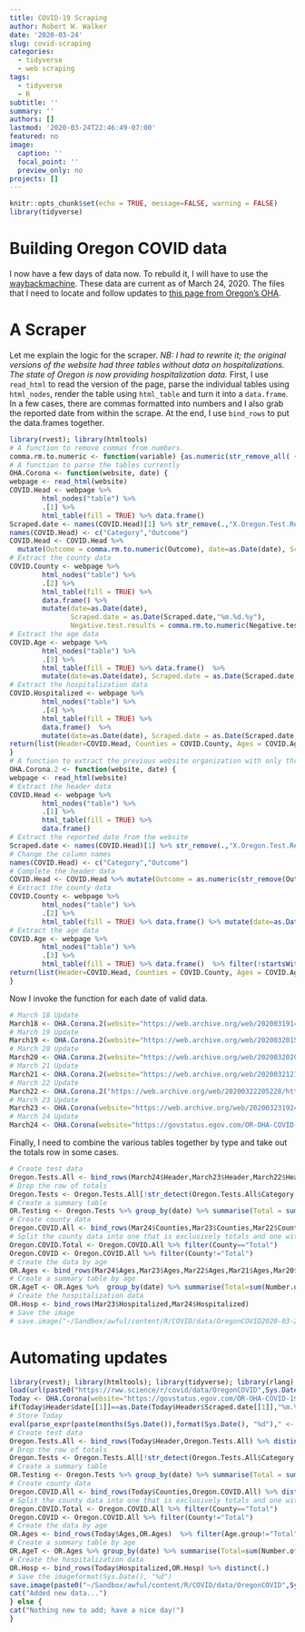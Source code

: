 ```yaml
---
title: COVID-19 Scraping
author: Robert W. Walker
date: '2020-03-24'
slug: covid-scraping
categories:
  - tidyverse
  - web scraping
tags:
  - tidyverse
  - R
subtitle: ''
summary: ''
authors: []
lastmod: '2020-03-24T22:46:49-07:00'
featured: no
image:
  caption: ''
  focal_point: ''
  preview_only: no
projects: []
---
```


```r
knitr::opts_chunk$set(echo = TRUE, message=FALSE, warning = FALSE)
library(tidyverse)
```

# Building Oregon COVID data

I now have a few days of data now.  To rebuild it, I will have to use the [waybackmachine](https://archive.org/web/).  These data are current as of March 24, 2020.  The files that I need to locate and follow updates to [this page from Oregon's OHA](https://govstatus.egov.com/OR-OHA-COVID-19).

# A Scraper

Let me explain the logic for the scraper.  *NB: I had to rewrite it; the original versions of the website had three tables without data on hospitalizations.  The state of Oregon is now providing hospitalization data.*  First, I use `read_html` to read the version of the page, parse the individual tables using `html_nodes`, render the table using `html_table` and turn it into a `data.frame`.  In a few cases, there are commas formatted into numbers and I also grab the reported date from within the scrape.  At the end, I use `bind_rows` to put the data.frames together.

```r
library(rvest); library(htmltools)
# A function to remove commas from numbers.
comma.rm.to.numeric <- function(variable) {as.numeric(str_remove_all( {{variable}}, ",")) }
# A function to parse the tables currently
OHA.Corona <- function(website, date) {
webpage <- read_html(website)
COVID.Head <- webpage %>%
        html_nodes("table") %>%
        .[1] %>%
        html_table(fill = TRUE) %>% data.frame()
Scraped.date <- names(COVID.Head)[1] %>% str_remove(.,"X.Oregon.Test.Results.as.of.") %>% str_remove(., "..8.00.a.m..Updated.daily.")
names(COVID.Head) <- c("Category","Outcome")
COVID.Head <- COVID.Head %>% 
  mutate(Outcome = comma.rm.to.numeric(Outcome), date=as.Date(date), Scraped.date = as.Date(Scraped.date,"%m.%d.%y"))
# Extract the county data
COVID.County <- webpage %>%
        html_nodes("table") %>%
        .[2] %>%
        html_table(fill = TRUE) %>% 
        data.frame() %>% 
        mutate(date=as.Date(date), 
               Scraped.date = as.Date(Scraped.date,"%m.%d.%y"), 
               Negative.test.results = comma.rm.to.numeric(Negative.test.results))
# Extract the age data
COVID.Age <- webpage %>%
        html_nodes("table") %>%
        .[3] %>%
        html_table(fill = TRUE) %>% data.frame()  %>%  
        mutate(date=as.Date(date), Scraped.date = as.Date(Scraped.date,"%m.%d.%y"))
# Extract the hospitalization data
COVID.Hospitalized <- webpage %>%
        html_nodes("table") %>%
        .[4] %>%
        html_table(fill = TRUE) %>% 
        data.frame()  %>% 
        mutate(date=as.Date(date), Scraped.date = as.Date(Scraped.date,"%m.%d.%y"))
return(list(Header=COVID.Head, Counties = COVID.County, Ages = COVID.Age, Hospitalized = COVID.Hospitalized))
}
# A function to extract the previous website organization with only three tables.
OHA.Corona.2 <- function(website, date) {
webpage <- read_html(website)
# Extract the header data
COVID.Head <- webpage %>%
        html_nodes("table") %>%
        .[1] %>%
        html_table(fill = TRUE) %>% 
        data.frame()
# Extract the reported date from the website
Scraped.date <- names(COVID.Head)[1] %>% str_remove(.,"X.Oregon.Test.Results.as.of.") %>% str_remove(., "..8.00.a.m..Updated.daily.")
# Change the column names
names(COVID.Head) <- c("Category","Outcome")
# Complete the header data
COVID.Head <- COVID.Head %>% mutate(Outcome = as.numeric(str_remove(Outcome,",")), date=as.Date(date), Scraped.date = as.Date(Scraped.date,"%m.%d.%y"))
# Extract the county data
COVID.County <- webpage %>%
        html_nodes("table") %>%
        .[2] %>%
        html_table(fill = TRUE) %>% data.frame() %>% mutate(date=as.Date(date), Scraped.date = as.Date(Scraped.date,"%m.%d.%y"))
# Extract the age data
COVID.Age <- webpage %>%
        html_nodes("table") %>%
        .[3] %>%
        html_table(fill = TRUE) %>% data.frame()  %>% filter(!startsWith(.[[1]],"Total")) %>% mutate(date=as.Date(date), Scraped.date = as.Date(Scraped.date,"%m.%d.%y"))
return(list(Header=COVID.Head, Counties = COVID.County, Ages = COVID.Age))
}
```

Now I invoke the function for each date of valid data.

```r
# March 18 Update
March18 <- OHA.Corona.2(website="https://web.archive.org/web/20200319144434/https://govstatus.egov.com/OR-OHA-COVID-19", date="2020-03-18")
# March 19 Update
March19 <- OHA.Corona.2(website="https://web.archive.org/web/20200320152224/https://govstatus.egov.com/OR-OHA-COVID-19", date="2020-03-19")
# March 20 Update
March20 <- OHA.Corona.2(website="https://web.archive.org/web/20200320202955/https://govstatus.egov.com/OR-OHA-COVID-19", date="2020-03-20")
# March 21 Update
March21 <- OHA.Corona.2(website="https://web.archive.org/web/20200321211741/https://govstatus.egov.com/OR-OHA-COVID-19", date="2020-03-21")
# March 22 Update
March22 <- OHA.Corona.2("https://web.archive.org/web/20200322205228/https://govstatus.egov.com/OR-OHA-COVID-19", date="2020-03-22")
# March 23 Update
March23 <- OHA.Corona(website="https://web.archive.org/web/20200323192410/https://govstatus.egov.com/OR-OHA-COVID-19", date="2020-03-23")
# March 24 Update
March24 <- OHA.Corona(website="https://govstatus.egov.com/OR-OHA-COVID-19", date=as.character(Sys.Date()))
```

Finally, I need to combine the various tables together by type and take out the totals row in some cases.

```r
# Create test data
Oregon.Tests.All <- bind_rows(March24$Header,March23$Header,March22$Header,March21$Header,March20$Header,March19$Header,March18$Header)
# Drop the row of totals
Oregon.Tests <- Oregon.Tests.All[!str_detect(Oregon.Tests.All$Category, "Total"),]
# Create a summary table
OR.Testing <- Oregon.Tests %>% group_by(date) %>% summarise(Total = sum(Outcome))
# Create county data
Oregon.COVID.All <- bind_rows(Mar24$Counties,Mar23$Counties,Mar22$Counties,Mar21$Counties,Mar20$Counties,Mar19$Counties,Mar18$Counties)
# Split the county data into one that is exclusively totals and one without the totals
Oregon.COVID.Total <- Oregon.COVID.All %>% filter(County=="Total")
Oregon.COVID <- Oregon.COVID.All %>% filter(County!="Total")
# Create the data by age
OR.Ages <- bind_rows(Mar24$Ages,Mar23$Ages,Mar22$Ages,Mar21$Ages,Mar20$Ages,Mar19$Ages,Mar18$Ages)  %>% filter(Age.group!="Total")
# Create a summary table by age
OR.AgeT <- OR.Ages %>%  group_by(date) %>% summarise(Total=sum(Number.of.cases))
# Create the hospitalization data
OR.Hosp <- bind_rows(Mar23$Hospitalized,Mar24$Hospitalized)
# Save the image
# save.image("~/Sandbox/awful/content/R/COVID/data/OregonCOVID2020-03-24.RData")
```

# Automating updates

```r
library(rvest); library(htmltools); library(tidyverse); library(rlang)
load(url(paste0("https://rww.science/r/covid/data/OregonCOVID",Sys.Date()-1,".RData")))
Today <- OHA.Corona(website="https://govstatus.egov.com/OR-OHA-COVID-19", date=as.character(Sys.Date()))
if(Today$Header$date[[1]]==as.Date(Today$Header$Scraped.date[[1]],"%m.%d.%y")) {
# Store Today
eval(parse_expr(paste(months(Sys.Date()),format(Sys.Date(), "%d")," <- Today", sep="")))
# Create test data
Oregon.Tests.All <- bind_rows(Today$Header,Oregon.Tests.All) %>% distinct(.)
# Drop the row of totals
Oregon.Tests <- Oregon.Tests.All[!str_detect(Oregon.Tests.All$Category, "Total"),]
# Create a summary table
OR.Testing <- Oregon.Tests %>% group_by(date) %>% summarise(Total = sum(Outcome))
# Create county data
Oregon.COVID.All <- bind_rows(Today$Counties,Oregon.COVID.All) %>% distinct(.)
# Split the county data into one that is exclusively totals and one without the totals
Oregon.COVID.Total <- Oregon.COVID.All %>% filter(County=="Total")
Oregon.COVID <- Oregon.COVID.All %>% filter(County!="Total")
# Create the data by age
OR.Ages <- bind_rows(Today$Ages,OR.Ages)  %>% filter(Age.group!="Total") %>% distinct(.)
# Create a summary table by age
OR.AgeT <- OR.Ages %>% group_by(date) %>% summarise(Total=sum(Number.of.cases))
# Create the hospitalization data
OR.Hosp <- bind_rows(Today$Hospitalized,OR.Hosp) %>% distinct(.)
# Save the imageformat(Sys.Date(), "%d")
save.image(paste0("~/Sandbox/awful/content/R/COVID/data/OregonCOVID",Sys.Date(),".RData"))
cat("Added new data...")
} else {
cat("Nothing new to add; have a nice day!")
}
```

